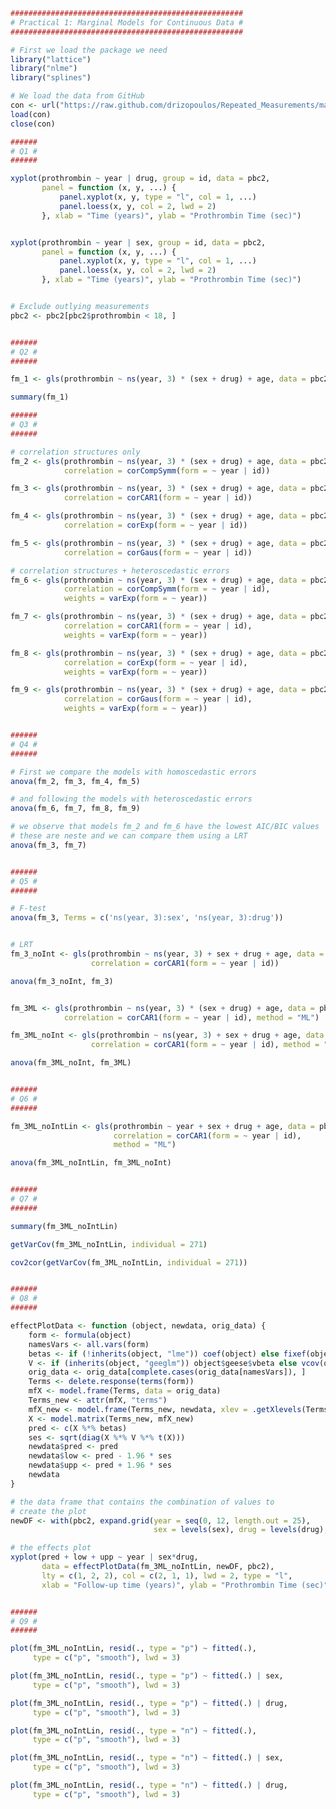 ```r
####################################################
# Practical 1: Marginal Models for Continuous Data #
####################################################

# First we load the package we need
library("lattice")
library("nlme")
library("splines")

# We load the data from GitHub
con <- url("https://raw.github.com/drizopoulos/Repeated_Measurements/master/Data.RData")
load(con)
close(con)

######
# Q1 #
######

xyplot(prothrombin ~ year | drug, group = id, data = pbc2, 
       panel = function (x, y, ...) {
           panel.xyplot(x, y, type = "l", col = 1, ...)
           panel.loess(x, y, col = 2, lwd = 2)
       }, xlab = "Time (years)", ylab = "Prothrombin Time (sec)")


xyplot(prothrombin ~ year | sex, group = id, data = pbc2, 
       panel = function (x, y, ...) {
           panel.xyplot(x, y, type = "l", col = 1, ...)
           panel.loess(x, y, col = 2, lwd = 2)
       }, xlab = "Time (years)", ylab = "Prothrombin Time (sec)")


# Exclude outlying measurements
pbc2 <- pbc2[pbc2$prothrombin < 18, ]


######
# Q2 #
######

fm_1 <- gls(prothrombin ~ ns(year, 3) * (sex + drug) + age, data = pbc2)

summary(fm_1)

######
# Q3 #
######

# correlation structures only
fm_2 <- gls(prothrombin ~ ns(year, 3) * (sex + drug) + age, data = pbc2, 
            correlation = corCompSymm(form = ~ year | id))

fm_3 <- gls(prothrombin ~ ns(year, 3) * (sex + drug) + age, data = pbc2, 
            correlation = corCAR1(form = ~ year | id))

fm_4 <- gls(prothrombin ~ ns(year, 3) * (sex + drug) + age, data = pbc2, 
            correlation = corExp(form = ~ year | id))

fm_5 <- gls(prothrombin ~ ns(year, 3) * (sex + drug) + age, data = pbc2, 
            correlation = corGaus(form = ~ year | id))

# correlation structures + heteroscedastic errors
fm_6 <- gls(prothrombin ~ ns(year, 3) * (sex + drug) + age, data = pbc2, 
            correlation = corCompSymm(form = ~ year | id),
            weights = varExp(form = ~ year))

fm_7 <- gls(prothrombin ~ ns(year, 3) * (sex + drug) + age, data = pbc2, 
            correlation = corCAR1(form = ~ year | id),
            weights = varExp(form = ~ year))

fm_8 <- gls(prothrombin ~ ns(year, 3) * (sex + drug) + age, data = pbc2, 
            correlation = corExp(form = ~ year | id),
            weights = varExp(form = ~ year))

fm_9 <- gls(prothrombin ~ ns(year, 3) * (sex + drug) + age, data = pbc2, 
            correlation = corGaus(form = ~ year | id),
            weights = varExp(form = ~ year))


######
# Q4 #
######

# First we compare the models with homoscedastic errors
anova(fm_2, fm_3, fm_4, fm_5)

# and following the models with heteroscedastic errors
anova(fm_6, fm_7, fm_8, fm_9)

# we observe that models fm_2 and fm_6 have the lowest AIC/BIC values
# these are neste and we can compare them using a LRT
anova(fm_3, fm_7)


######
# Q5 #
######

# F-test
anova(fm_3, Terms = c('ns(year, 3):sex', 'ns(year, 3):drug'))


# LRT
fm_3_noInt <- gls(prothrombin ~ ns(year, 3) + sex + drug + age, data = pbc2, 
                  correlation = corCAR1(form = ~ year | id))

anova(fm_3_noInt, fm_3)


fm_3ML <- gls(prothrombin ~ ns(year, 3) * (sex + drug) + age, data = pbc2, 
            correlation = corCAR1(form = ~ year | id), method = "ML")

fm_3ML_noInt <- gls(prothrombin ~ ns(year, 3) + sex + drug + age, data = pbc2, 
                  correlation = corCAR1(form = ~ year | id), method = "ML")

anova(fm_3ML_noInt, fm_3ML)


######
# Q6 #
######

fm_3ML_noIntLin <- gls(prothrombin ~ year + sex + drug + age, data = pbc2, 
                       correlation = corCAR1(form = ~ year | id), 
                       method = "ML")

anova(fm_3ML_noIntLin, fm_3ML_noInt)


######
# Q7 #
######

summary(fm_3ML_noIntLin)

getVarCov(fm_3ML_noIntLin, individual = 271)

cov2cor(getVarCov(fm_3ML_noIntLin, individual = 271))


######
# Q8 #
######

effectPlotData <- function (object, newdata, orig_data) {
    form <- formula(object)
    namesVars <- all.vars(form)
    betas <- if (!inherits(object, "lme")) coef(object) else fixef(object)
    V <- if (inherits(object, "geeglm")) object$geese$vbeta else vcov(object)
    orig_data <- orig_data[complete.cases(orig_data[namesVars]), ]
    Terms <- delete.response(terms(form))
    mfX <- model.frame(Terms, data = orig_data)
    Terms_new <- attr(mfX, "terms")
    mfX_new <- model.frame(Terms_new, newdata, xlev = .getXlevels(Terms, mfX))
    X <- model.matrix(Terms_new, mfX_new)
    pred <- c(X %*% betas)
    ses <- sqrt(diag(X %*% V %*% t(X)))
    newdata$pred <- pred
    newdata$low <- pred - 1.96 * ses
    newdata$upp <- pred + 1.96 * ses
    newdata
}

# the data frame that contains the combination of values to
# create the plot
newDF <- with(pbc2, expand.grid(year = seq(0, 12, length.out = 25),
                                sex = levels(sex), drug = levels(drug), age = 49))

# the effects plot
xyplot(pred + low + upp ~ year | sex*drug, 
       data = effectPlotData(fm_3ML_noIntLin, newDF, pbc2), 
       lty = c(1, 2, 2), col = c(2, 1, 1), lwd = 2, type = "l",
       xlab = "Follow-up time (years)", ylab = "Prothrombin Time (sec)")


######
# Q9 #
######

plot(fm_3ML_noIntLin, resid(., type = "p") ~ fitted(.), 
     type = c("p", "smooth"), lwd = 3)

plot(fm_3ML_noIntLin, resid(., type = "p") ~ fitted(.) | sex, 
     type = c("p", "smooth"), lwd = 3)

plot(fm_3ML_noIntLin, resid(., type = "p") ~ fitted(.) | drug, 
     type = c("p", "smooth"), lwd = 3)

plot(fm_3ML_noIntLin, resid(., type = "n") ~ fitted(.), 
     type = c("p", "smooth"), lwd = 3)

plot(fm_3ML_noIntLin, resid(., type = "n") ~ fitted(.) | sex, 
     type = c("p", "smooth"), lwd = 3)

plot(fm_3ML_noIntLin, resid(., type = "n") ~ fitted(.) | drug, 
     type = c("p", "smooth"), lwd = 3)

```

